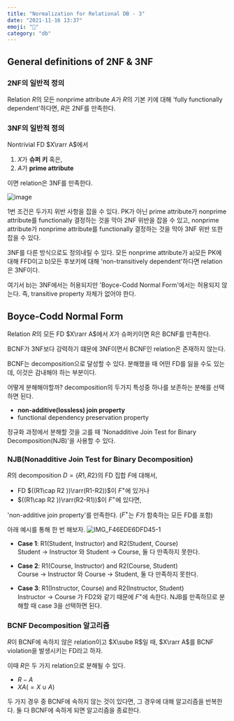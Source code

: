 ```yaml
---
title: "Normalization for Relational DB - 3"
date: "2021-11-16 13:37"
emoji: "🍙"
category: "db"
---
```

## General definitions of 2NF & 3NF
### 2NF의 일반적 정의
Relation $R$의 모든 nonprime attribute $A$가 $R$의 기본 키에 대해 'fully functionally dependent'하다면, $R$은 2NF를 만족한다.

### 3NF의 일반적 정의
Nontrivial FD $X\rarr A$에서
1. $X$가 **슈퍼 키** 혹은,
2. $A$가 **prime attribute**

이면 relation은 3NF를 만족한다.

![image](https://user-images.githubusercontent.com/33976823/141923908-708c13fc-d8a2-4763-bf40-ab5708c4be7c.png)

1번 조건은 두가지 위반 사항을 잡을 수 있다. PK가 아닌 prime attribute가 nonprime attribute를 functionally 결정하는 것을 막아 2NF 위반을 잡을 수 있고, 
nonprime attribute가 nonprime attribute를 functionally 결정하는 것을 막아 3NF 위반 또한 잡을 수 있다.

3NF를 다른 방식으로도 정의내릴 수 있다. 모든 nonprime attribute가 a)모든 PK에 대해 FFD이고 b)모든 후보키에 대해 'non-transitively dependent'하다면 relation은 3NF이다.

여기서 b)는 3NF에서는 허용되지만 'Boyce-Codd Normal Form'에서는 허용되지 않는다. 즉, transitive property 자체가 없어야 한다.

## Boyce-Codd Normal Form
Relation $R$의 모든 FD $X\rarr A$에서 $X$가 슈퍼키이면 R은 BCNF를 만족한다. 

BCNF가 3NF보다 강력하기 떄문에 3NF이면서 BCNF인 relation은 존재하지 않는다.

BCNF는 decomposition으로 달성할 수 있다. 분해했을 때 어떤 FD를 잃을 수도 있는데, 이것은 감내해야 하는 부분이다.

어떻게 분해해야할까? decomposition의 두가지 특성중 하나를 보존하는 분해를 선택하면 된다.
- **non-additive(lossless) join property**
- functional dependency preservation property

정규화 과정에서 분해할 것을 고를 때 'Nonadditive Join Test for Binary Decomposition(NJB)'을 사용할 수 있다.

### NJB(Nonadditive Join Test for Binary Decomposition)
$R$의 decomposition $D=\{R1, R2\}$의 FD 집합 $F$에 대해서, 
- FD $((R1\cap R2 ))\rarr(R1-R2))$이 $F^+$에 있거나 
- $((R1\cap R2 ))\rarr(R2-R1))$이 $F^+$에 있다면, 

'non-additive join property'를 만족한다. ($F^+$는 $F$가 함축하는 모든 FD를 포함)

아래 예시를 통해 한 번 해보자.
![IMG_F46EDE6DFD45-1](https://user-images.githubusercontent.com/33976823/143765087-0e7c8372-60b6-40d8-93ae-bdad0099c588.jpg)

- **Case 1**: R1(Student, Instructor) and R2(Student, Course)  
    Student → Instructor 와 Student → Course, 둘 다 만족하지 못한다.

- **Case 2**: R1(Course, Instructor) and R2(Course, Student)  
    Course → Instructor 와 Course → Student, 둘 다 만족하지 못한다.

- **Case 3**: R1(Instructor, Course) and R2(Instructor, Student)  
    Instructor → Course 가 FD2와 같기 때문에 $F^+$에 속한다. NJB를 만족하므로 분해할 때 case 3을 선택하면 된다.

### BCNF Decomposition 알고리즘
$R$이 BCNF에 속하지 않은 relation이고 $X\sube R$일 때, $X\rarr A$를 BCNF violation을 발생시키는 FD라고 하자.

이때 $R$은 두 가지 relation으로 분해될 수 있다.
- $R-A$
- $XA(=X\cup A)$

두 가지 경우 중 BCNF에 속하지 않는 것이 있다면, 그 경우에 대해 알고리즘을 반복한다. 둘 다 BCNF에 속하게 되면 알고리즘을 종료한다.
